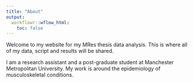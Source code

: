 ```yaml
---
title: "About"
output:
  workflowr::wflow_html:
    toc: false
---
```


Welcome to my website for my MRes thesis data analysis. This is where all of my data, script and results will be shared.

I am a research assistant and a post-graduate student at Manchester Metropolitan University.
My work is around the epidemiology of musculoskeletal conditions. 
